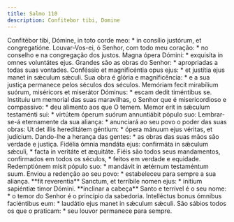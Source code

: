 ```yaml
---
title: Salmo 110
description: Confitebor tibi, Domine
---
```


<div class="grid grid-cols-2 gap-5">
  <span class="text-justify">
    Confitébor tibi, Dómine, in toto corde meo: * in consílio justórum, et
    congregatióne.
  </span>
  <span class="text-justify">
    Louvar-Vos-ei, ó Senhor, com todo meu coração: * no conselho e na
    congregação dos justos.
  </span>
  <span class="text-justify">
    Magna ópera Dómini: * exquisíta in omnes voluntátes ejus.
  </span>
  <span class="text-justify">
    Grandes são as obras do Senhor: * apropriadas a todas suas vontades.
  </span>
  <span class="text-justify">
    Conféssio et magnificéntia opus ejus: * et justítia ejus manet in sǽculum
    sǽculi.
  </span>
  <span class="text-justify">
    Sua obra é glória e magnificência: * e a sua justiça permanece pelos séculos
    dos séculos.
  </span>
  <span class="text-justify">
    Memóriam fecit mirabílium suórum, miséricors et miserátor Dóminus: * escam
    dedit timéntibus se.
  </span>
  <span class="text-justify">
    Instituiu um memorial das suas maravilhas, o Senhor que é misericordioso e
    compassivo: * deu alimento aos que O temem.
  </span>
  <span class="text-justify">
    Memor erit in sǽculum testaménti sui: * virtútem óperum suórum annuntiábit
    pópulo suo:
  </span>
  <span class="text-justify">
    Lembrar-se-á eternamente da sua aliança: * anunciará ao seu povo o poder das
    suas obras:
  </span>
  <span class="text-justify">
    Ut det illis hereditátem géntium: * ópera mánuum ejus véritas, et judícium.
  </span>
  <span class="text-justify">
    Dando-lhe a herança das gentes: * as obras das suas mãos são verdade e
    justiça.
  </span>
  <span class="text-justify">
    Fidélia ómnia mandáta ejus: confirmáta in sǽculum sǽculi, * facta in
    veritáte et æquitáte.
  </span>
  <span class="text-justify">
    Fiéis são todos seus mandamentos, confirmados em todos os séculos, * feitos
    em verdade e equidade.
  </span>
  <span class="text-justify">
    Redemptiónem misit pópulo suo: * mandávit in ætérnum testaméntum suum.
  </span>
  <span class="text-justify">
    Enviou a redenção ao seu povo: * estabeleceu para sempre a sua aliança.
  </span>
  <span class="text-justify">
    **fit reverentia** Sanctum, et terríbile nomen ejus: * inítium sapiéntiæ
    timor Dómini.
  </span>
  <span class="text-justify">
    **inclinar a cabeça** Santo e terrível é o seu nome: * o temor do Senhor é o
    princípio da sabedoria.
  </span>
  <span class="text-justify">
    Intelléctus bonus ómnibus faciéntibus eum: * laudátio ejus manet in sǽculum
    sǽculi.
  </span>
  <span class="text-justify">
    São sábios todos os que o praticam: * seu louvor permanece para sempre.
  </span>
</div>
